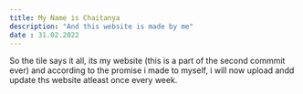 ```yaml
---
title: My Name is Chaitanya
description: "And this website is made by me"
date : 31.02.2022
---
```


So the  tile  says  it all, its my website (this is a part of the second commmit  ever)
 and according to the promise i made to myself, i will now upload andd update ths website atleast once every week.
